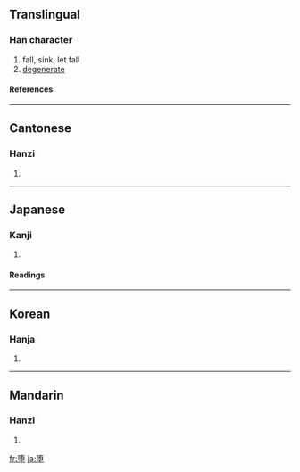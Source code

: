 {{see|墮}}

==Translingual==
===Han character===
{{Han char|rn=32|rad=土|as=08|sn=11|four=|canj=弓月土 (NBG), XX弓月土 (XXNBG)}}
# fall, sink, let fall
# [[degenerate]]
====References====
{{Han ref|kx=0234.271|hdz=10459.030|uh=5815|ud=22549}}
----
==Cantonese==
===Hanzi===
{{yue-hanzi|jyut=|y=do6}}
# {{defn|Cantonese}}
----
==Japanese==
===Kanji===
{{ja-kanji|grade=c|rs=土08}}
# {{defn|Japanese}} 
====Readings====
{{ja-readings|on=[[だ]] (da)|kun=[[くずす]] (kuzusu), [[くずれる]] (kuzureru), [[おちる]] (ochiru)}}
----
==Korean==
===Hanja===
{{ko-hanja|hangeul=[[타]], [[휴]]|rv=ta, hyu|mr=t'a, hyu}}
# {{defn|Korean}}
----
==Mandarin==
===Hanzi===
{{cmn-hanzi|tra=墮|pin=[[duò]] ([[duo4]])|wg=to<sup>4</sup>}}
# {{defn|Mandarin}}

[[fr:堕]]
[[ja:堕]]